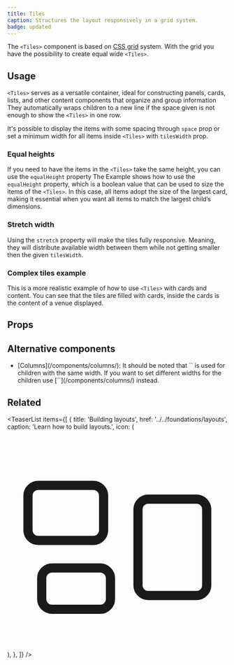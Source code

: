 ```yaml
---
title: Tiles
caption: Structures the layout responsively in a grid system.
badge: updated
---
```


The `<Tiles>` component is based on [CSS grid](https://www.w3schools.com/css/css_grid.asp) system. With the grid you have the possibility to create equal wide `<Tiles>`.

## Usage

`<Tiles>` serves as a versatile container, ideal for constructing panels, cards, lists, and other content components that organize and group information They automatically wraps children to a new line if the space given is not enough to show the `<Tiles>` in one row.

It's possible to display the items with some spacing through `space` prop or set a minimum width for all items inside `<Tiles>` with `tilesWidth` prop.

### Equal heights

If you need to have the items in the `<Tiles>` take the same height, you can use the `equalHeight` property
The Example shows how to use the `equalHeight` property, which is a boolean value that can be used to size the items of the `<Tiles>`. In this case, all items adopt the size of the largest card, making it essential when you want all items to match the largest child’s dimensions.

<ComponentDemo file="./tiles-autoRows.demo.tsx" />

### Stretch width

Using the `stretch` property will make the tiles fully responsive. Meaning, they will distribute available width between them while not getting smaller then the given `tilesWidth`.

<ComponentDemo file="./tiles-stretch.demo.tsx" />

### Complex tiles example

This is a more realistic example of how to use `<Tiles>` with cards and content. You can see that the tiles are filled with cards, inside the cards is the content of a venue displayed.

<ComponentDemo file="./tiles-complex.demo.tsx" />

## Props

<StorybookHintMessage component={title} />

<PropsTable component={title} />

## Alternative components

<ul>
  <li>
    [Columns](/components/columns/): It should be noted that `<Tiles>` is used for children with the same width. If you want to set different widths for the children use [`<Columns>`](/components/columns/) instead.
</li>
</ul>

## Related

<TeaserList
  items={[
    {
      title: 'Building layouts',
      href: '../../foundations/layouts',
      caption: 'Learn how to build layouts.',
      icon: (
        <svg
          xmlns="http://www.w3.org/2000/svg"
          fill="none"
          viewBox="0 0 24 24"
          strokeWidth={1.5}
          stroke="currentColor"
          className="size-6"
        >
          <path
            strokeLinecap="round"
            strokeLinejoin="round"
            d="M2.25 7.125C2.25 6.504 2.754 6 3.375 6h6c.621 0 1.125.504 1.125 1.125v3.75c0 .621-.504 1.125-1.125 1.125h-6a1.125 1.125 0 0 1-1.125-1.125v-3.75ZM14.25 8.625c0-.621.504-1.125 1.125-1.125h5.25c.621 0 1.125.504 1.125 1.125v8.25c0 .621-.504 1.125-1.125 1.125h-5.25a1.125 1.125 0 0 1-1.125-1.125v-8.25ZM3.75 16.125c0-.621.504-1.125 1.125-1.125h5.25c.621 0 1.125.504 1.125 1.125v2.25c0 .621-.504 1.125-1.125 1.125h-5.25a1.125 1.125 0 0 1-1.125-1.125v-2.25Z"
          />
        </svg>
      ),
    },
  ]}
/>
